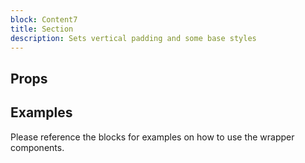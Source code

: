 ```yaml
---
block: Content7
title: Section
description: Sets vertical padding and some base styles
---
```



## Props

<Props />

## Examples

Please reference the blocks for examples on how to use the wrapper components.
